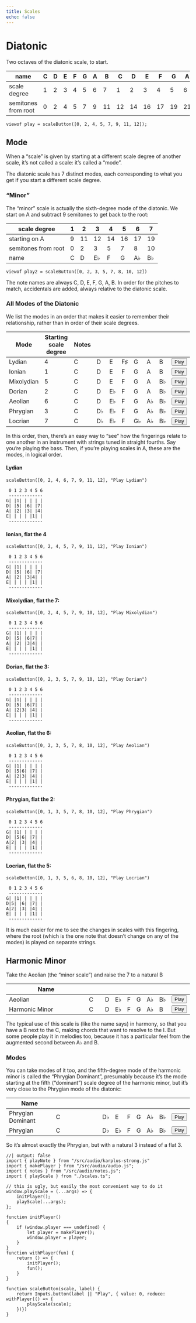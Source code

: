 ```yaml
---
title: Scales
echo: false
---
```


# Diatonic

Two octaves of the diatonic scale, to start.

|name                |C|D|E|F|G|A| B| C| D| E| F| G| A| B|
|--------------------|-|-|-|-|-|-|--|--|--|--|--|--|--|--|
|scale degree        |1|2|3|4|5|6| 7| 1| 2| 3| 4| 5| 6| 7|
|semitones from root |0|2|4|5|7|9|11|12|14|16|17|19|21|23|

```ojs
viewof play = scaleButton([0, 2, 4, 5, 7, 9, 11, 12]);
```

## Mode

When a "scale" is given by starting at a different scale degree of another scale, it's not called a scale: it's called a "mode".

The diatonic scale has 7 distinct modes, each corresponding to what you get if you start a different scale degree.

### "Minor"

The "minor" scale is actually the sixth-degree mode of the diatonic. We start on A and subtract 9 semitones to get back to the root:

|scale degree        |1| 2| 3| 4| 5| 6| 7|
|--------------------|-|--|--|--|--|--|--|
|starting on A       |9|11|12|14|16|17|19|
|semitones from root |0| 2| 3| 5| 7| 8|10|
|name                |C| D|E♭| F| G|A♭|B♭|

```ojs
viewof play2 = scaleButton([0, 2, 3, 5, 7, 8, 10, 12])
```

The note names are always C, D, E, F, G, A, B. In order for the pitches to match, accidentals are added, always relative to the diatonic scale.

### All Modes of the Diatonic

We list the modes in an order that makes it easier to remember their relationship, rather than in order of their scale degrees.

| Mode | Starting scale degree | Notes | | | | | | | |
|------|-----------------------|-------|-|-|-|-|-|-|-|
| Lydian     | 4 | C | D  |E   | F♯ | G  | A  | B  |<button class="btn btn-quarto" onclick="playScale([0,2,4,6,7,9,11,12]); return false;">Play</button>|
| Ionian     | 1 | C | D  |E   | F  | G  | A  | B  |<button class="btn btn-quarto" onclick="playScale([0,2,4,5,7,9,11,12]); return false;">Play</button>|
| Mixolydian | 5 | C | D  |E   | F  | G  | A  | B♭ |<button class="btn btn-quarto" onclick="playScale([0,2,4,5,7,9,10,12]); return false;">Play</button>|
| Dorian     | 2 | C | D  |E♭  | F  | G  | A  | B♭ |<button class="btn btn-quarto" onclick="playScale([0,2,3,5,7,9,10,12]); return false;">Play</button>|
| Aeolian    | 6 | C | D  |E♭  | F  | G  | A♭ | B♭ |<button class="btn btn-quarto" onclick="playScale([0,2,3,5,7,8,10,12]); return false;">Play</button>|
| Phrygian   | 3 | C | D♭ | E♭ | F  | G  | A♭ | B♭ |<button class="btn btn-quarto" onclick="playScale([0,1,3,5,7,8,10,12]); return false;">Play</button>|
| Locrian    | 7 | C | D♭ | E♭ | F  | G♭ | A♭ | B♭ |<button class="btn btn-quarto" onclick="playScale([0,1,3,5,6,8,10,12]); return false;">Play</button>|

In this order, then, there's an easy way to "see" how the fingerings relate to one another in an instrument with strings tuned in straight fourths. Say you're playing the bass. Then, if you're playing scales in A, these are the modes, in logical order.

#### Lydian
```ojs
scaleButton([0, 2, 4, 6, 7, 9, 11, 12], "Play Lydian")
```

```
 0 1 2 3 4 5 6
 -------------
G| |1| | | | |
D| |5| |6| |7|
A| |2| |3| |4|
E| | | | |1| |
 -------------
```

#### Ionian, flat the 4

```ojs
scaleButton([0, 2, 4, 5, 7, 9, 11, 12], "Play Ionian")
```

```
 0 1 2 3 4 5 6
 -------------
G| |1| | | | |
D| |5| |6| |7|
A| |2| |3|4| |
E| | | | |1| |
 -------------
```

#### Mixolydian, flat the 7:

```ojs
scaleButton([0, 2, 4, 5, 7, 9, 10, 12], "Play Mixolydian")
```

```
 0 1 2 3 4 5 6
 -------------
G| |1| | | | |
D| |5| |6|7| |
A| |2| |3|4| |
E| | | | |1| |
 -------------
```

#### Dorian, flat the 3:

```ojs
scaleButton([0, 2, 3, 5, 7, 9, 10, 12], "Play Dorian")
```

```
 0 1 2 3 4 5 6
 -------------
G| |1| | | | |
D| |5| |6|7| |
A| |2|3| |4| |
E| | | | |1| |
 -------------
```

#### Aeolian, flat the 6:

```ojs
scaleButton([0, 2, 3, 5, 7, 8, 10, 12], "Play Aeolian")
```

```
 0 1 2 3 4 5 6
 -------------
G| |1| | | | |
D| |5|6| |7| |
A| |2|3| |4| |
E| | | | |1| |
 -------------
```

#### Phrygian, flat the 2:

```ojs
scaleButton([0, 1, 3, 5, 7, 8, 10, 12], "Play Phrygian")
```

```
 0 1 2 3 4 5 6
 -------------
G| |1| | | | |
D| |5|6| |7| |
A|2| |3| |4| |
E| | | | |1| |
 -------------
```

#### Locrian, flat the 5:

```ojs
scaleButton([0, 1, 3, 5, 6, 8, 10, 12], "Play Locrian")
```

```
 0 1 2 3 4 5 6
 -------------
G| |1| | | | |
D|5| |6| |7| |
A|2| |3| |4| |
E| | | | |1| |
 -------------
```

It is much easier for me to see the changes in scales with this fingering, where the root (which is the one note that doesn't change on any of the modes) is played on separate strings.

## Harmonic Minor

Take the Aeolian (the "minor scale") and raise the 7 to a natural B

| Name           |   | | | | | | | |
|----------------|---|-|-|-|-|-|-|-|
| Aeolian        | C | D | E♭ | F | G | A♭ | B♭ |<button class="btn btn-quarto" onclick="playScale([0, 2, 3, 5, 7, 8, 10, 12]); return false;">Play</button>|
| Harmonic Minor | C | D | E♭ | F | G | A♭ | B  |<button class="btn btn-quarto" onclick="playScale([0, 2, 3, 5, 7, 8, 11, 12]); return false;">Play</button>|

The typical use of this scale is (like the name says) in harmony, so that you have a B next to the C, making chords that want to resolve to the I. But some people play it in melodies too, because it has a particular feel from the augmented second between A♭ and B.

### Modes

You can take modes of it too, and the fifth-degree mode of the harmonic minor is called the "Phrygian Dominant", presumably because it's the mode starting at the fifth ("dominant") scale degree of the harmonic minor, but it's very close to the Phrygian mode of the diatonic:

| Name | | | | | | | | |
|------|-------|-|-|-|-|-|-|-|
| Phrygian Dominant | C | D♭ | E | F | G | A♭ | B♭ |<button class="btn btn-quarto" onclick="playScale([0, 1, 4, 5, 7, 8, 10, 12]); return false;">Play</button>|
| Phrygian | C | D♭ | E♭ | F | G | A♭ | B♭ |<button class="btn btn-quarto" onclick="playScale([0, 1, 3, 5, 7, 8, 10, 12]); return false;">Play</button>|

So it's almost exactly the Phrygian, but with a natural 3 instead of a flat 3.

```ojs
//| output: false
import { playNote } from "/src/audio/karplus-strong.js"
import { makePlayer } from "/src/audio/audio.js";
import { notes } from "/src/audio/notes.js";
import { playScale } from "./scales.ts";

// this is ugly, but easily the most convenient way to do it
window.playScale = (...args) => {
    initPlayer();
    playScale(...args);
};

function initPlayer()
{
    if (window.player === undefined) {
        let player = makePlayer();
        window.player = player;
    }
}
function withPlayer(fun) {
    return () => {
        initPlayer();
        fun();
    }
}

function scaleButton(scale, label) {
    return Inputs.button(label || "Play", { value: 0, reduce: withPlayer(() => {
        playScale(scale);        
    })})
}

```
